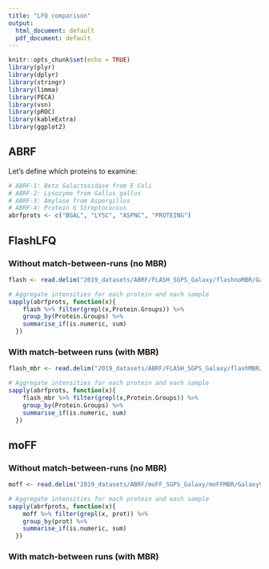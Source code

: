 ```yaml
---
title: "LFQ comparison"
output:
  html_document: default
  pdf_document: default
---
```


```r
knitr::opts_chunk$set(echo = TRUE)
library(plyr)
library(dplyr)
library(stringr)
library(limma)
library(PECA)
library(vsn)
library(pROC)
library(kableExtra)
library(ggplot2)
```

## ABRF

Let's define which proteins to examine:

```r
# ABRF-1: Beta Galactosidase from E Coli
# ABRF-2: Lysozyme from Gallus gallus
# ABRF-3: Amylase from Aspergillus
# ABRF-4: Protein G Streptococcus
abrfprots <- c("BGAL", "LYSC", "ASPNC", "PROTEING")
```


## FlashLFQ
### Without match-between-runs (no MBR)
```r
flash <- read.delim("2019_datasets/ABRF/FLASH_SGPS_Galaxy/flashnoMBR/Galaxy144-[FlashLFQ_on_data_141,_data_140,_and_others__QuantifiedPeptides.tsv].tabular", stringsAsFactors = FALSE)

# Aggregate intensities for each protein and each sample
sapply(abrfprots, function(x){ 
    flash %>% filter(grepl(x,Protein.Groups)) %>%
    group_by(Protein.Groups) %>%
    summarise_if(is.numeric, sum)
  })
```

### With match-between runs (with MBR)
```r
flash_mbr <- read.delim("2019_datasets/ABRF/FLASH_SGPS_Galaxy/flashMBR/Galaxy148-[FlashLFQ_on_data_141,_data_140,_and_others__QuantifiedPeptides.tsv].tabular", stringsAsFactors = FALSE)

# Aggregate intensities for each protein and each sample
sapply(abrfprots, function(x){ 
    flash_mbr %>% filter(grepl(x,Protein.Groups)) %>%
    group_by(Protein.Groups) %>%
    summarise_if(is.numeric, sum)
  })
```


## moFF
### Without match-between-runs (no MBR)
```r
moff <- read.delim("2019_datasets/ABRF/moFF_SGPS_Galaxy/moFFMBR/Galaxy9-[moFF_on_data_1,_data_2,_and_others__peptide_summary].tabular", stringsAsFactors = FALSE)

# Aggregate intensities for each protein and each sample
sapply(abrfprots, function(x){ 
    moff %>% filter(grepl(x, prot)) %>%
    group_by(prot) %>%
    summarise_if(is.numeric, sum)
  })
```

### With match-between runs (with MBR)
```r

```

